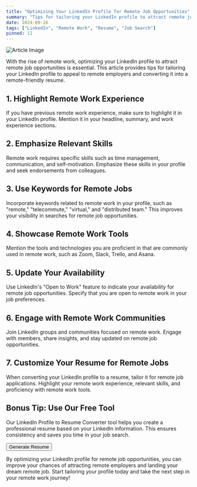```yaml
---
title: "Optimizing Your LinkedIn Profile for Remote Job Opportunities"
summary: "Tips for tailoring your LinkedIn profile to attract remote job opportunities and convert it into a remote-friendly resume."
date: 2024-09-26
tags: ["LinkedIn", "Remote Work", "Resume", "Job Search"]
pinned: 11
---
```


![Article Image](https://images.unsplash.com/photo-1586281380349-632531db7ed4?ixlib=rb-4.0.3&ixid=M3wxMjA3fDB8MHxwaG90by1wYWdlfHx8fGVufDB8fHx8fA%3D%3D&auto=format&fit=crop&w=2070&q=80)

With the rise of remote work, optimizing your LinkedIn profile to attract remote job opportunities is essential. This article provides tips for tailoring your LinkedIn profile to appeal to remote employers and converting it into a remote-friendly resume.

## 1. Highlight Remote Work Experience

If you have previous remote work experience, make sure to highlight it in your LinkedIn profile. Mention it in your headline, summary, and work experience sections.

## 2. Emphasize Relevant Skills

Remote work requires specific skills such as time management, communication, and self-motivation. Emphasize these skills in your profile and seek endorsements from colleagues.

## 3. Use Keywords for Remote Jobs

Incorporate keywords related to remote work in your profile, such as "remote," "telecommute," "virtual," and "distributed team." This improves your visibility in searches for remote job opportunities.

## 4. Showcase Remote Work Tools

Mention the tools and technologies you are proficient in that are commonly used in remote work, such as Zoom, Slack, Trello, and Asana.

## 5. Update Your Availability

Use LinkedIn's "Open to Work" feature to indicate your availability for remote job opportunities. Specify that you are open to remote work in your job preferences.

## 6. Engage with Remote Work Communities

Join LinkedIn groups and communities focused on remote work. Engage with members, share insights, and stay updated on remote job opportunities.

## 7. Customize Your Resume for Remote Jobs

When converting your LinkedIn profile to a resume, tailor it for remote job applications. Highlight your remote work experience, relevant skills, and proficiency with remote work tools.

## Bonus Tip: Use Our Free Tool

Our LinkedIn Profile to Resume Converter tool helps you create a professional resume based on your LinkedIn information. This ensures consistency and saves you time in your job search.

[<Button>Generate Resume</Button>](https://dhairya.ai/tools/linkedin-profile-to-resume)

By optimizing your LinkedIn profile for remote job opportunities, you can improve your chances of attracting remote employers and landing your dream remote job. Start tailoring your profile today and take the next step in your remote work journey!